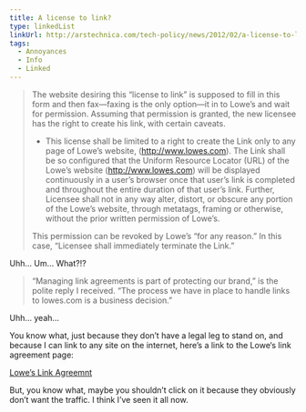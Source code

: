 ```yaml
---
title: A license to link?
type: linkedList
linkUrl: http://arstechnica.com/tech-policy/news/2012/02/a-license-to-link-lowes-has-one.ars
tags:
  - Annoyances
  - Info
  - Linked
---
```


> The website desiring this “license to link” is supposed to fill in this form and then fax—faxing is the only option—it in to Lowe’s and wait for permission. Assuming that permission is granted, the new licensee has the right to create his link, with certain caveats.
> 
> -   This license shall be limited to a right to create the Link only to any page of Lowe’s website, (http://www.lowes.com). The Link shall be so configured that the Uniform Resource Locator (URL) of the Lowe’s website (http://www.lowes.com) will be displayed continuously in a user’s browser once that user’s link is completed and throughout the entire duration of that user’s link. Further, Licensee shall not in any way alter, distort, or obscure any portion of the Lowe’s website, through metatags, framing or otherwise, without the prior written permission of Lowe’s.
> 
> This permission can be revoked by Lowe’s “for any reason.” In this case, “Licensee shall immediately terminate the Link.”

Uhh… Um… What?!?

> “Managing link agreements is part of protecting our brand,” is the polite reply I received. “The process we have in place to handle links to lowes.com is a business decision.”

Uhh… yeah…

You know what, just because they don’t have a legal leg to stand on, and because I can link to any site on the internet, here’s a link to the Lowe‘s link agreement page:

[Lowe’s Link Agreemnt](http://www.lowes.com/cd_Lowes+span+classsearchtermLinkendecaterm+endecatermAgreementsspan_614206777_#How%20Do%20You%20Link%20to%20Lowes.com?)

But, you know what, maybe you shouldn’t click on it because they obviously don’t want the traffic. I think I’ve seen it all now.
